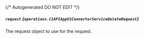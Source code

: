 {/* Autogenerated DO NOT EDIT  */}

##### `request` *{`operations.C1APIAppV1ConnectorServiceDeleteRequest`}*
The request object to use for the request.
<Collapsible>
    <C1APIAppV1ConnectorServiceDeleteRequest/>
</Collapsible>



